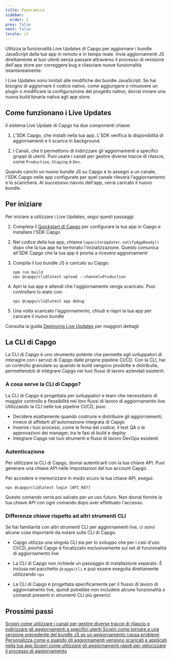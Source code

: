 ```yaml
---
title: Panoramica
sidebar:
  order: 1
prev: false
next: false
locale: it
---
```



Utilizza la funzionalità Live Updates di Capgo per aggiornare i bundle JavaScript della tua app in remoto e in tempo reale. Invia aggiornamenti JS direttamente ai tuoi utenti senza passare attraverso il processo di revisione dell'app store per correggere bug e rilasciare nuove funzionalità istantaneamente.

<Aside>

I Live Updates sono limitati alle modifiche dei bundle JavaScript. Se hai bisogno di aggiornare il codice nativo, come aggiungere o rimuovere un plugin o modificare la configurazione del progetto nativo, dovrai inviare una nuova build binaria nativa agli app store.

</Aside>

## Come funzionano i Live Updates

Il sistema Live Update di Capgo ha due componenti chiave:

1. L'SDK Capgo, che installi nella tua app. L'SDK verifica la disponibilità di aggiornamenti e li scarica in background.

2. I Canali, che ti permettono di indirizzare gli aggiornamenti a specifici gruppi di utenti. Puoi usare i canali per gestire diverse tracce di rilascio, come `Production`, `Staging` e `Dev`.

Quando carichi un nuovo bundle JS su Capgo e lo assegni a un canale, l'SDK Capgo nelle app configurate per quel canale rileverà l'aggiornamento e lo scaricherà. Al successivo riavvio dell'app, verrà caricato il nuovo bundle.

## Per iniziare

Per iniziare a utilizzare i Live Updates, segui questi passaggi:

<Steps>

1. Completa il [Quickstart di Capgo](/docs/getting-started/quickstart) per configurare la tua app in Capgo e installare l'SDK Capgo

2. Nel codice della tua app, chiama `CapacitorUpdater.notifyAppReady()` dopo che la tua app ha terminato l'inizializzazione. Questo comunica all'SDK Capgo che la tua app è pronta a ricevere aggiornamenti

3. Compila il tuo bundle JS e caricalo su Capgo:
   ```shell
   npm run build
   npx @capgo/cli@latest upload --channel=Production 
   ```

4. Apri la tua app e attendi che l'aggiornamento venga scaricato. Puoi controllare lo stato con:
   ```shell
   npx @capgo/cli@latest app debug
   ```

5. Una volta scaricato l'aggiornamento, chiudi e riapri la tua app per caricare il nuovo bundle

</Steps>

Consulta la guida [Deploying Live Updates](/docs/getting-started/deploy) per maggiori dettagli

## La CLI di Capgo

La CLI di Capgo è uno strumento potente che permette agli sviluppatori di interagire con i servizi di Capgo dalle proprie pipeline CI/CD. Con la CLI, hai un controllo granulare su quando le build vengono prodotte e distribuite, permettendoti di integrare Capgo nei tuoi flussi di lavoro aziendali esistenti.

### A cosa serve la CLI di Capgo?

La CLI di Capgo è progettata per sviluppatori e team che necessitano di maggior controllo e flessibilità nei loro flussi di lavoro di aggiornamento live. Utilizzando la CLI nelle tue pipeline CI/CD, puoi:

- Decidere esattamente quando costruire e distribuire gli aggiornamenti, invece di affidarti all'automazione integrata di Capgo
- Inserire i tuoi processi, come la firma del codice, il test QA o le approvazioni dei manager, tra le fasi di build e deploy
- Integrare Capgo nei tuoi strumenti e flussi di lavoro DevOps esistenti

### Autenticazione

Per utilizzare la CLI di Capgo, dovrai autenticarti con la tua chiave API. Puoi generare una chiave API nelle impostazioni del tuo account Capgo.

Per accedere e memorizzare in modo sicuro la tua chiave API, esegui:

```shell
npx @capgo/cli@latest login [API_KEY]
```

Questo comando verrà poi salvato per un uso futuro. Non dovrai fornire la tua chiave API con ogni comando dopo aver effettuato l'accesso.

### Differenze chiave rispetto ad altri strumenti CLI

Se hai familiarità con altri strumenti CLI per aggiornamenti live, ci sono alcune cose importanti da notare sulla CLI di Capgo:

- Capgo utilizza una singola CLI sia per lo sviluppo che per i casi d'uso CI/CD, poiché Capgo è focalizzato esclusivamente sul set di funzionalità di aggiornamento live

- La CLI di Capgo non richiede un passaggio di installazione separato. È inclusa nel pacchetto `@capgo/cli` e può essere eseguita direttamente utilizzando `npx`

- La CLI di Capgo è progettata specificamente per il flusso di lavoro di aggiornamento live, quindi potrebbe non includere alcune funzionalità o comandi presenti in strumenti CLI più generici

## Prossimi passi

<CardGrid stagger>
  <a href="/docs/live-updates/channels/">
    <Card title="Canali" icon="bars">
      Scopri come utilizzare i canali per gestire diverse tracce di rilascio e indirizzare gli aggiornamenti a specifici utenti
    </Card>
  </a>

  <a href="/docs/live-updates/rollbacks/">
    <Card title="Rollback" icon="left-arrow">
      Scopri come tornare a una versione precedente del bundle JS se un aggiornamento causa problemi
    </Card>
  </a>

  <a href="/docs/live-updates/update-behavior/">
    <Card title="Comportamento degli aggiornamenti" icon="setting">
      Personalizza come e quando gli aggiornamenti vengono scaricati e applicati nella tua app
    </Card>
  </a>
  <a href="/docs/live-updates/fast-updates/">
    <Card title="Aggiornamenti rapidi" icon="starlight">
      Scopri come utilizzare gli aggiornamenti rapidi per velocizzare il processo di aggiornamento
    </Card>
  </a>
</CardGrid>